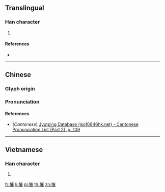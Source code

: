 {{character info/new}}
==Translingual==

===Han character===
{{Han char|rn=61|rad=心|as=11|sn=14|four=92014|canj=PUOG,XPUOG|ids=⿰忄崔}}

# {{defn|Han|sort=心11}}

====References====
* {{Han ref|kx=0399.010|dkj=11098|dj=0738.070|hdz=42346.050|uh=615B|ud=24923|bh=E1D0|bd=57808}}

----

==Chinese==
{{zh-forms}}

===Glyph origin===
{{Han etym}}

===Pronunciation===
{{zh-pron
|m=cuí
|c=ceoi4
|mc=y
|oc=y
|ma=
|cat=
}}

====References====
* (''Cantonese'') [http://www.iso10646hk.net/jp/document/download.jsp Jyutping Database (iso10646hk.net) - Cantonese Pronunciation List (Part 2), p. 109]

----

==Vietnamese==

===Han character===
{{vi-readings|rs=心11|hanviet=thôi}}

# {{defn|lang=vi|sort=心11}}

[[fr:慛]]
[[li:慛]]
[[pl:慛]]
[[th:慛]]
[[zh:慛]]